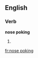 ==English==

===Verb===
'''nose poking'''

# {{present participle of|nose poke}}

[[fr:nose poking]]
